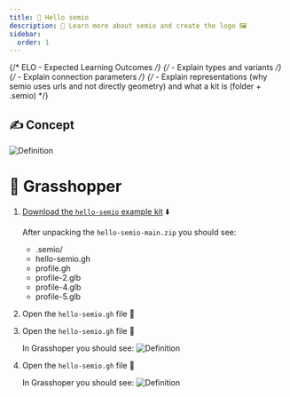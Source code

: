 ```yaml
---
title: 👋 Hello semio
description: 📝 Learn more about semio and create the logo 🖼️
sidebar:
  order: 1
---
```


{/* ELO - Expected Learning Outcomes */}
{/* - Explain types and variants */}
{/* - Explain connection parameters */}
{/* - Explain representations (why semio uses urls and not directly geometry) and what a kit is (folder + .semio) */}


## ✍️ Concept

![Definition](../../../../../../assets/images/hello-semio-concept.png)

# 🦗 Grasshopper

<Steps>

1. [Download the `hello-semio` example kit](https://github.com/usalu/hello-semio/archive/refs/heads/main.zip) ⬇️

   After unpacking the `hello-semio-main.zip` you should see:

   <FileTree>

   - .semio/
   - hello-semio.gh
   - profile.gh
   - profile-2.glb
   - profile-4.glb
   - profile-5.glb

   </FileTree>

2. Open the `hello-semio.gh` file 📂

3. Open the `hello-semio.gh` file 📂

   In Grasshoper you should see:
   ![Definition](../../../../../../assets/images/hello-semio-cluster.png)

4. Open the `hello-semio.gh` file 📂

   In Grasshoper you should see:
   ![Definition](../../../../../../assets/images/hello-semio-type.png)

</Steps>
